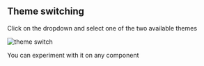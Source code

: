 
<Meta title="Introduction" />


## Theme switching

Click on the dropdown and select one of the two available themes

<img src={ThemeSwitch} alt="theme switch" />

You can experiment with it on any component